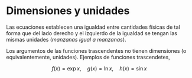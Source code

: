 # Dimensiones y unidades

Las ecuaciones establecen una igualdad entre cantidades físicas de tal forma que del lado derecho y el izquierdo de la igualdad se tengan las mismas unidades (*manzanas igual a manzanas*).




Los argumentos de las funciones trascendentes no tienen dimensiones (o equivalentemente, unidades). Ejemplos de funciones trascendetes,

$$
f(x) = \exp x, \quad g(x) = \ln x, \quad h(x)=\sin x
$$